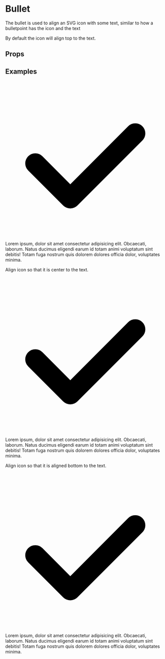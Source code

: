 
<Meta title="Objects/Bullet" component={Bullet} />

# Bullet

The bullet is used to align an SVG icon with some text, similar to how a bulletpoint has the icon and the text

By default the icon will align top to the text.

## Props

<Props of={Bullet} />

## Examples

<Preview>
    <Story name="Default">
        <Bullet>
            <Icon>
                <svg viewBox="0 0 128 128">
                    <path
                        d="M52 102a8 8 0 01-5.7-2.3l-28-28a8 8 0 0111.4-11.4L52 82.7l46.3-46.4a8 8 0 0111.4 11.4l-52 52A8 8 0 0152 102z"
                        fillRule="evenodd"
                    />
                </svg>
            </Icon>
            <span>
                Lorem ipsum, dolor sit amet consectetur adipisicing elit.
                Obcaecati, laborum. Natus ducimus eligendi earum id totam animi
                voluptatum sint debitis! Totam fuga nostrum quis dolorem dolores
                officia dolor, voluptates minima.
            </span>
        </Bullet>
    </Story>
</Preview>

Align icon so that it is center to the text.

<Preview>
    <Story name="Middle">
        <Bullet alignment="middle">
            <Icon>
                <svg viewBox="0 0 128 128">
                    <path
                        d="M52 102a8 8 0 01-5.7-2.3l-28-28a8 8 0 0111.4-11.4L52 82.7l46.3-46.4a8 8 0 0111.4 11.4l-52 52A8 8 0 0152 102z"
                        fillRule="evenodd"
                    />
                </svg>
            </Icon>
            <span>
                Lorem ipsum, dolor sit amet consectetur adipisicing elit.
                Obcaecati, laborum. Natus ducimus eligendi earum id totam animi
                voluptatum sint debitis! Totam fuga nostrum quis dolorem dolores
                officia dolor, voluptates minima.
            </span>
        </Bullet>
    </Story>
</Preview>

Align icon so that it is aligned bottom to the text.

<Preview>
    <Story name="Bottom">
        <Bullet alignment="bottom">
            <Icon>
                <svg viewBox="0 0 128 128">
                    <path
                        d="M52 102a8 8 0 01-5.7-2.3l-28-28a8 8 0 0111.4-11.4L52 82.7l46.3-46.4a8 8 0 0111.4 11.4l-52 52A8 8 0 0152 102z"
                        fillRule="evenodd"
                    />
                </svg>
            </Icon>
            <span>
                Lorem ipsum, dolor sit amet consectetur adipisicing elit.
                Obcaecati, laborum. Natus ducimus eligendi earum id totam animi
                voluptatum sint debitis! Totam fuga nostrum quis dolorem dolores
                officia dolor, voluptates minima.
            </span>
        </Bullet>
    </Story>
</Preview>
